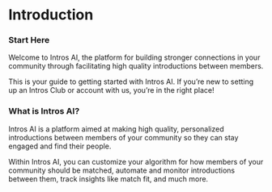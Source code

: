 # Introduction

### **Start Here**

Welcome to Intros AI, the platform for building stronger connections in your community through facilitating high quality introductions between members.

This is your guide to getting started with Intros AI. If you’re new to setting up an Intros Club or account with us, you’re in the right place!

### **What is Intros AI?**

Intros AI is a platform aimed at making high quality, personalized introductions between members of your community so they can stay engaged and find their people. 

Within Intros AI, you can customize your algorithm for how members of your community should be matched, automate and monitor introductions between them, track insights like match fit, and much more.
